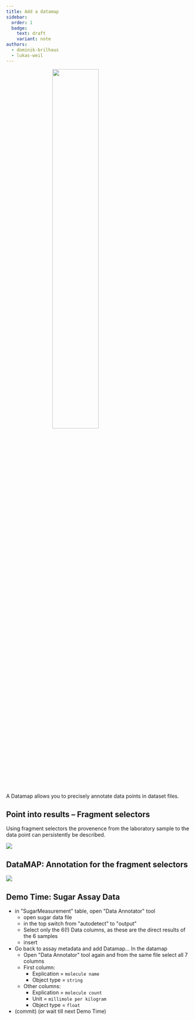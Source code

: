 ```yaml
---
title: Add a datamap
sidebar:
  order: 1
  badge:
    text: draft
    variant: note
authors:
  - dominik-brilhaus
  - lukas-weil
---
```




<img src={Datamap.src} style="width:50%;display: block; margin: auto;" />

A Datamap allows you to precisely annotate data points in dataset files.

## Point into results – Fragment selectors

Using fragment selectors the provenence from the laboratory sample to the data point can persistently be described. 

![](@images/start-here/arc-prototypic-datamap-fragment-selectors1.svg)

## DataMAP: Annotation for the fragment selectors

![](@images/start-here/arc-prototypic-datamap-fragment-selectors2.svg)


## Demo Time: Sugar Assay Data

- in "SugarMeasurement" table, open "Data Annotator" tool
    - open sugar data file
    - in the top switch from "autodetect" to "output"
    - Select only the 6(!) Data columns, as these are the direct results of the 6 samples
    - insert
- Go back to assay metadata and add Datamap... In the datamap
    - Open "Data Annotator" tool again and from the same file select all 7 columns
    - First column:
        - Explication = `molecule name`
        - Object type = `string`
    - Other columns:
        - Explication = `molecule count`
        - Unit = `millimole per kilogram`
        - Object type = `float`
- (commit) (or wait till next Demo Time)
